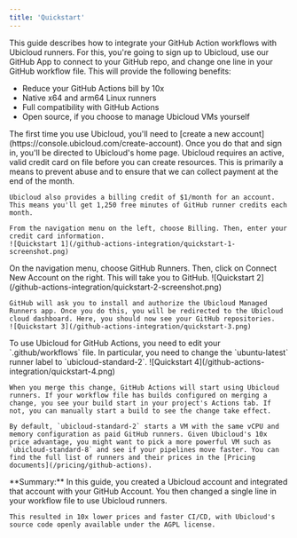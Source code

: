 ```yaml
---
title: 'Quickstart'
---
```


This guide describes how to integrate your GitHub Action workflows with Ubicloud runners. For this, you're going to sign up to Ubicloud, use our GitHub App to connect to your GitHub repo, and change one line in your GitHub workflow file. This will provide the following benefits:

- Reduce your GitHub Actions bill by 10x
- Native x64 and arm64 Linux runners
- Full compatibility with GitHub Actions
- Open source, if you choose to manage Ubicloud VMs yourself

<Steps stepSize="h1">
  <Step title="Sign up and sign in">
    The first time you use Ubicloud, you'll need to [create a new account](https://console.ubicloud.com/create-account). Once you do that and sign in, you'll be directed to Ubicloud's home page.
  </Step>
  <Step title="Enter billing details">
    Ubicloud requires an active, valid credit card on file before you can create resources. This is primarily a means to prevent abuse and to ensure that we can collect payment at the end of the month.

    Ubicloud also provides a billing credit of $1/month for an account. This means you'll get 1,250 free minutes of GitHub runner credits each month.

    From the navigation menu on the left, choose Billing. Then, enter your credit card information.
    ![Quickstart 1](/github-actions-integration/quickstart-1-screenshot.png)
  </Step>
  <Step title="Integrate with GitHub">
    On the navigation menu, choose GitHub Runners. Then, click on Connect New Account on the right. This will take you to GitHub.
    ![Quickstart 2](/github-actions-integration/quickstart-2-screenshot.png)

    GitHub will ask you to install and authorize the Ubicloud Managed Runners app. Once you do this, you will be redirected to the Ubicloud cloud dashboard. Here, you should now see your GitHub repositories.
    ![Quickstart 3](/github-actions-integration/quickstart-3.png)
  </Step>
  <Step title="Change your `workflow.yml` file">
    To use Ubicloud for GitHub Actions, you need to edit your `.github/workflows` file. In particular, you need to change the `ubuntu-latest` runner label to `ubicloud-standard-2`.
    ![Quickstart 4](/github-actions-integration/quickstart-4.png)

    When you merge this change, GitHub Actions will start using Ubicloud runners. If your workflow file has builds configured on merging a change, you see your build start in your project's Actions tab. If not, you can manually start a build to see the change take effect.

    By default, `ubicloud-standard-2` starts a VM with the same vCPU and memory configuration as paid GitHub runners. Given Ubicloud's 10x price advantage, you might want to pick a more powerful VM such as `ubicloud-standard-8` and see if your pipelines move faster. You can find the full list of runners and their prices in the [Pricing documents](/pricing/github-actions).
  </Step>
</Steps>

<Info>
    **Summary:** In this guide, you created a Ubicloud account and integrated that account with your GitHub Account. You then changed a single line in your workflow file to use Ubicloud runners.

    This resulted in 10x lower prices and faster CI/CD, with Ubicloud's source code openly available under the AGPL license.
</Info>
